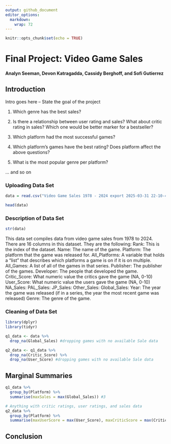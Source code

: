 ```yaml
---
output: github_document
editor_options: 
  markdown: 
    wrap: 72
---
```


```r
knitr::opts_chunk$set(echo = TRUE)
```

# Final Project: Video Game Sales

#### Analyn Seeman, Devon Katragadda, Cassidy Berghoff, and Sofi Gutierrez

## Introduction

Intro goes here -- State the goal of the project

1.  Which genre has the best sales?

2.  Is there a relationship between user rating and sales? What about
    critic rating in sales? Which one would be better marker for a
    bestseller?

3.  Which platform had the most successful games?

4.  Which platform's games have the best rating? Does platform affect
    the above questions?

5.  What is the most popular genre per platform?

... and so on

### Uploading Data Set

```r

data = read.csv("Video Game Sales 1978 - 2024 export 2025-03-31 22-10-49.csv")

head(data)


```

### Description of Data Set

```r

str(data)

```

This data set compiles data from video game sales from 1978 to 2024.
There are 16 columns in this dataset. They are the following: Rank: This
is the index of the dataset. Name: The name of the game. Platform: The
platform that the game was released for. All_Platforms: A variable that
holds a "list" that describes which platforms a game is on if it is on
multiple. All_Games: A list of all of the games in that series.
Publisher: The publisher of the games. Developer: The people that
developed the game. Critic_Score: What numeric value the critics gave
the game (NA, 0-10) User_Score: What numeric value the users gave the
game (NA, 0-10) NA_Sales: PAL_Sales: JP_Sales: Other_Sales:
Global_Sales: Year: The year the game was released (if in a series, the
year the most recent game was released) Genre: The genre of the game.

### Cleaning of Data Set

```r
library(dplyr)
library(tidyr)

q1_data <- data %>%
  drop_na(Global_Sales) #dropping games with no available Sale data

q2_data <- q1_data %>%
  drop_na(Critic_Score) %>%
  drop_na(User_Score) #dropping games with no available Sale data

```

## Marginal Summaries

```r

q1_data %>%
  group_by(Platform) %>%
  summarise(maxSales = max(Global_Sales)) #3

# Anything with critic ratings, user ratings, and sales data 
q2_data %>%
  group_by(Platform) %>%
  summarise(maxUserScore = max(User_Score), maxCriticScore = max(Critic_Score)) #4

```

## Conclusion
